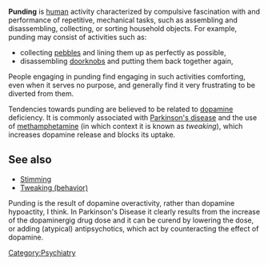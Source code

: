 '''Punding''' is [[human]] activity characterized by compulsive fascination with and performance of repetitive, mechanical tasks, such as assembling and disassembling, collecting, or sorting household objects. For example, punding may consist of activities such as:
* collecting [[pebble]]s and lining them up as perfectly as possible, 
* disassembling [[doorknob|doorknobs]] and putting them back together again, 

People engaging in punding find engaging in such activities comforting, even when it serves no purpose, and generally find it very frustrating to be diverted from them.

Tendencies towards punding are believed to be related to [[dopamine]] deficiency. It is commonly associated with [[Parkinson's disease]] and the use of [[methamphetamine]] (in which context it is known as ''tweaking''), which increases dopamine release and blocks its uptake.

== See also ==
* [[Stimming]]
* [[Tweaking (behavior)]]

[[Category:Psychiatry]]
Punding is the result of dopamine overactivity, rather than dopamine hypoactity, I think. In Parkinson's Disease it clearly results from the increase of the dopaminergig drug dose and it can be curend by lowering the dose, or adding (atypical) antipsychotics, which act by counteracting the effect of dopamine.